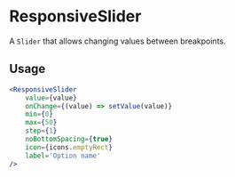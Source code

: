 # ResponsiveSlider

A `Slider` that allows changing values between breakpoints.

## Usage

```jsx
<ResponsiveSlider
	value={value}
	onChange={(value) => setValue(value)}
	min={0}
	max={50}
	step={1}
	noBottomSpacing={true}
	icon={icons.emptyRect}
	label='Option name'
/>
```
